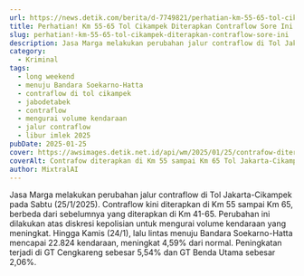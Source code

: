 ```yaml
---
url: https://news.detik.com/berita/d-7749821/perhatian-km-55-65-tol-cikampek-diterapkan-contraflow-sore-ini
title: Perhatian! Km 55-65 Tol Cikampek Diterapkan Contraflow Sore Ini
slug: perhatian!-km-55-65-tol-cikampek-diterapkan-contraflow-sore-ini
description: Jasa Marga melakukan perubahan jalur contraflow di Tol Jakarta-Cikampek sore ini. Contraflow kini diterapkan di Km 55 sampai Km 65 Tol Jakarta-Cikampek.
category:
  - Kriminal
tags:
  - long weekend
  - menuju Bandara Soekarno-Hatta
  - contraflow di tol cikampek
  - jabodetabek
  - contraflow
  - mengurai volume kendaraan
  - jalur contraflow
  - libur imlek 2025
pubDate: 2025-01-25
cover: https://awsimages.detik.net.id/api/wm/2025/01/25/contrafow-diterapkan-di-km-55-sampai-dengan-km-65-tol-jakarta-cikampek-sabtu-2512025-sore-ini_169.jpeg?wid=54&w=650&v=1&t=jpeg
coverAlt: Contrafow diterapkan di Km 55 sampai Km 65 Tol Jakarta-Cikampek, Sabtu (25/1/2025) sore ini. (Foto dok. Jasa Marga)
author: MixtralAI
---
```

Jasa Marga melakukan perubahan jalur contraflow di Tol Jakarta-Cikampek pada Sabtu (25/1/2025). Contraflow kini diterapkan di Km 55 sampai Km 65, berbeda dari sebelumnya yang diterapkan di Km 41-65. Perubahan ini dilakukan atas diskresi kepolisian untuk mengurai volume kendaraan yang meningkat. Hingga Kamis (24/1), lalu lintas menuju Bandara Soekarno-Hatta mencapai 22.824 kendaraan, meningkat 4,59% dari normal. Peningkatan terjadi di GT Cengkareng sebesar 5,54% dan GT Benda Utama sebesar 2,06%.
